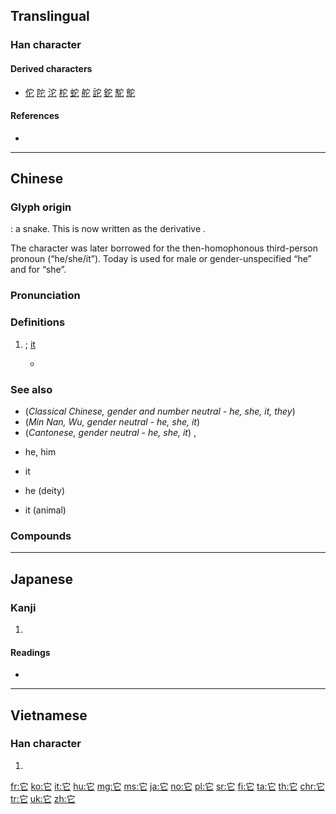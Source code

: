 {{character info/new}}
{{also|牠}}
==Translingual==
{{stroke order|strokes=5}}

===Han character===
{{Han char|rn=40|rad=宀|as=02|sn=5|four=30711|canj=JP|ids=⿱宀匕}}

====Derived characters====
* [[佗]] [[陀]] [[沱]] [[柁]] [[蛇]] [[舵]] [[詑]] [[鉈]] [[駝]] [[鴕]]

====References====
* {{Han ref|kx=0281.140|dkj=07057|dj=0551.140|hdz=20910.030|uh=5B83}}

----

==Chinese==
{{zh-forms}}

===Glyph origin===
{{Han etyl}}
{{liushu|p}}: a snake. This is now written as the derivative {{och-l|蛇}}.

The character was later borrowed for the then-homophonous third-person pronoun (“he/she/it”). Today {{zh-l|他}} is used for male or gender-unspecified “he” and {{zh-l|她}} for “she”. 

===Pronunciation===
{{zh-pron
|m=tā
|c=taa1
|h=pfs=thâ
|mn=tho/xm:tô/thaⁿ/xm:tha
|mn_note=tho/tô - literary; thaⁿ/tha - vernacular
|w=1ta
|mc=y
|oc=y
|ma=y
|cat=pron
}}

===Definitions===
{{zh-hanzi}}

# {{n-g|[[third]]-[[person]] [[singular]] [[pronoun]] for [[inanimate]] objects and [[animal]]s}}; [[it]]
#: {{zh-x|它 通過 遙控 工作。|'''It''' works by remote control.}}
#* {{zh-x|狗 餓 了，所以 我們 餵 它。|The dog was hungry, so we fed '''it'''.}}

===See also===
{{cmn-personal pronouns}}
* (''Classical Chinese, gender and number neutral - he, she, it, they'') {{zh-l|其}}
* (''Min Nan, Wu, gender neutral - he, she, it'') {{zh-l|伊}}
* (''Cantonese, gender neutral - he, she, it'') {{zh-l|佢}}, {{zh-l|渠}}
* {{zh-l|他}} he, him
* {{zh-l|它}} it
* {{zh-l|祂}} he (deity)
* {{zh-l|牠}} it (animal)

===Compounds===
{{zh-der|它們|之死靡它|磨它子}}

{{zh-cat|Beginning}}

----

==Japanese==

===Kanji===
{{ja-kanji|grade=|rs=宀02}}

# {{defn|lang=ja|sort=宀02}}

====Readings====
* {{ja-readings|on=[[た]] (ta), [[しゃ]] (sha)|kun=[[へび]] (hebi)}}

----

==Vietnamese==

===Han character===
{{vi-hantu|[[dà]], [[đà]], [[tha]]|rs=宀02}}

# {{defn|lang=vi|sort=宀02}}

[[fr:它]]
[[ko:它]]
[[it:它]]
[[hu:它]]
[[mg:它]]
[[ms:它]]
[[ja:它]]
[[no:它]]
[[pl:它]]
[[sr:它]]
[[fi:它]]
[[ta:它]]
[[th:它]]
[[chr:它]]
[[tr:它]]
[[uk:它]]
[[zh:它]]